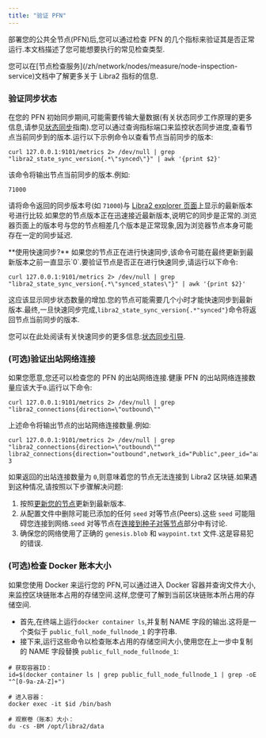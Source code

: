 ```yaml
---
title: "验证 PFN"
---
```



部署您的公共全节点(PFN)后,您可以通过检查 PFN 的几个指标来验证其是否正常运行.本文档描述了您可能想要执行的常见检查类型.

<Aside type="note">
  您可以在[节点检查服务](/zh/network/nodes/measure/node-inspection-service)文档中了解更多关于 Libra2 指标的信息.
</Aside>

### 验证同步状态

在您的 PFN 初始同步期间,可能需要传输大量数据(有关状态同步工作原理的更多信息,请参见[状态同步](/zh/network/nodes/configure/state-sync)指南).您可以通过查询指标端口来监控状态同步进度,查看节点当前同步到的版本.运行以下示例命令以查看节点当前同步的版本:

```shellscript filename="Terminal"
curl 127.0.0.1:9101/metrics 2> /dev/null | grep "libra2_state_sync_version{.*\"synced\"}" | awk '{print $2}'
```

该命令将输出节点当前同步的版本.例如:

```shellscript filename="Terminal"
71000
```

请将命令返回的同步版本号(如 `71000`)与 [Libra2 explorer 页面](https://explorer.libra2labs.com/?network=mainnet)上显示的最新版本号进行比较.如果您的节点版本正在迅速接近最新版本,说明它的同步是正常的.浏览器页面上的版本号与您的节点相差几个版本是正常现象,因为浏览器节点本身可能存在一定的同步延迟.

<Aside type="caution">
  **使用快速同步?**
  如果您的节点正在进行快速同步,该命令可能在最终更新到最新版本之前一直显示`0`.要验证节点是否正在进行快速同步,请运行以下命令:

  ```shellscript filename="Terminal"
  curl 127.0.0.1:9101/metrics 2> /dev/null | grep "libra2_state_sync_version{.*\"synced_states\"}" | awk '{print $2}'
  ```

  这应该显示同步状态数量的增加.您的节点可能需要几个小时才能快速同步到最新版本.最终,一旦快速同步完成,`libra2_state_sync_version{.*"synced"}`命令将返回节点当前同步的版本.

  您可以在此处阅读有关快速同步的更多信息:[状态同步引导](/zh/network/nodes/configure/state-sync#bootstrapping-phase).
</Aside>

### (可选)验证出站网络连接

如果您愿意,您还可以检查您的 PFN 的出站网络连接.健康 PFN 的出站网络连接数量应该大于`0`.运行以下命令:

```shellscript filename="Terminal"
curl 127.0.0.1:9101/metrics 2> /dev/null | grep "libra2_connections{direction=\"outbound\""
```

上述命令将输出节点的出站网络连接数量.例如:

```shellscript filename="Terminal"
curl 127.0.0.1:9101/metrics 2> /dev/null | grep "libra2_connections{direction=\"outbound\""
libra2_connections{direction="outbound",network_id="Public",peer_id="aabd651f",role_type="full_node"} 3
```

如果返回的出站连接数量为 `0`,则意味着您的节点无法连接到 Libra2 区块链.如果遇到这种情况,请按照以下步骤解决问题:

1. 按照[更新您的节点](/zh/network/nodes/full-node/modify/update-fullnode-with-new-releases)更新到最新版本.
2. 从配置文件中删除可能已添加的任何 `seed` 对等节点(Peers).这些 `seed` 可能阻碍您连接到网络.`seed` 对等节点在[连接到种子对等节点](/zh/network/nodes/full-node/modify/fullnode-network-connections#连接到种子对等节点)部分中有讨论.
3. 确保您的网络使用了正确的 `genesis.blob` 和 `waypoint.txt` 文件.这是容易犯的错误.

### (可选)检查 Docker 账本大小

如果您使用 Docker 来运行您的 PFN,可以通过进入 Docker 容器并查询文件大小,来监控区块链账本占用的存储空间.这样,您便可了解到当前区块链账本所占用的存储空间.

- 首先,在终端上运行`docker container ls`,并复制 NAME 字段的输出.这将是一个类似于 `public_full_node_fullnode_1` 的字符串.
- 接下来,运行这些命令以检查账本占用的存储空间大小,使用您在上一步中复制的 NAME 字段替换 `public_full_node_fullnode_1`:

```shellscript filename="Terminal"
# 获取容器ID：
id=$(docker container ls | grep public_full_node_fullnode_1 | grep -oE "^[0-9a-zA-Z]+")

# 进入容器：
docker exec -it $id /bin/bash

# 观察卷（账本）大小：
du -cs -BM /opt/libra2/data
```

[rest_spec]: https://github.com/libra2org/libra2-core/tree/main/api

[devnet_genesis]: https://devnet.libra2labs.com/genesis.blob

[devnet_waypoint]: https://devnet.libra2labs.com/waypoint.txt

[libra2-labs/libra2-core]: https://github.com/libra2org/libra2-core.git

[status dashboard]: https://status.devnet.libra2.dev
